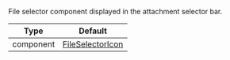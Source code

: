 File selector component displayed in the attachment selector bar.

| Type      | Default                                                                                                                                                       |
| --------- | ------------------------------------------------------------------------------------------------------------------------------------------------------------- |
| component | [FileSelectorIcon](https://github.com/GetStream/stream-chat-react-native/blob/main/package/src/components/AttachmentPicker/components/FileSelectorIcon.tsx) |
